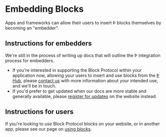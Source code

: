 # Embedding Blocks

Apps and frameworks can allow their users to insert Þ blocks themselves by becoming an "embedder".

## Instructions for embedders

We're still in the process of writing up docs that will outline the Þ integration process for embedders.

- If you're interested in supporting the Block Protocol within your application now, allowing your users to insert and use blocks from the [Þ Hub](https://blockprotocol.org/hub), please [contact us](https://blockprotocol.org/contact) with more information about your intended use, and we'll be in touch.
- If you'd prefer to get updated when our docs are more stable and generally available, please [register for updates](https://blockprotocol.org/signup) on the website instead.

## Instructions for users

If you're looking to _use_ Block Protocol blocks on your website, or in another app, please see our page on [using blocks](https://blockprotocol.org/docs/using-blocks).
